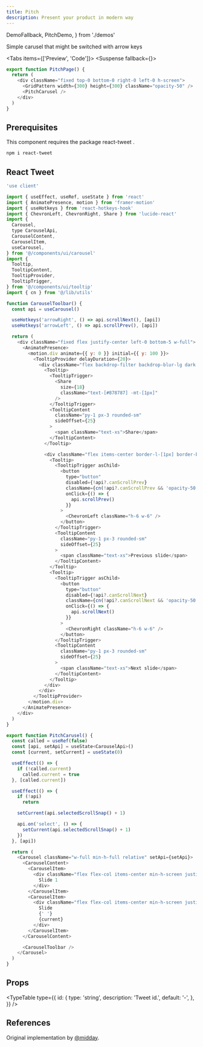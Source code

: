 ```yaml
---
title: Pitch
description: Present your product in modern way
---
```


  DemoFallback,
  PitchDemo,
} from './demos'

Simple carusel that might be switched with arrow keys

<Tabs items={['Preview', 'Code']}>
  <Tab value="Preview">
  <Suspense fallback={<DemoFallback/>}>
    <PitchDemo />
  </Suspense>
  </Tab>
  <Tab value="Code">
  ```js
  export function PitchPage() {
    return (
      <div className="fixed top-0 bottom-0 right-0 left-0 h-screen">
        <GridPattern width={300} height={300} className="opacity-50" />
        <PitchCarusel />
      </div>
    )
  }
  ```
  </Tab>
</Tabs>

## Prerequisites

This component requires the package react-tweet .

```sh
npm i react-tweet
```

## React Tweet

```js title="pitch.tsx"
'use client'

import { useEffect, useRef, useState } from 'react'
import { AnimatePresence, motion } from 'framer-motion'
import { useHotkeys } from 'react-hotkeys-hook'
import { ChevronLeft, ChevronRight, Share } from 'lucide-react'
import {
  Carousel,
  type CarouselApi,
  CarouselContent,
  CarouselItem,
  useCarousel,
} from '@/components/ui/carousel'
import {
  Tooltip,
  TooltipContent,
  TooltipProvider,
  TooltipTrigger,
} from '@/components/ui/tooltip'
import { cn } from '@/lib/utils'

function CarouselToolbar() {
  const api = useCarousel()

  useHotkeys('arrowRight', () => api.scrollNext(), [api])
  useHotkeys('arrowLeft', () => api.scrollPrev(), [api])

  return (
    <div className="fixed flex justify-center left-0 bottom-5 w-full">
      <AnimatePresence>
        <motion.div animate={{ y: 0 }} initial={{ y: 100 }}>
          <TooltipProvider delayDuration={20}>
            <div className="flex backdrop-filter backdrop-blur-lg dark:bg-[#1A1A1A]/80 h-10 px-4 py-2 border border-[#2C2C2C] items-center rounded-2xl space-x-4">
              <Tooltip>
                <TooltipTrigger>
                  <Share
                    size={18}
                    className="text-[#878787] -mt-[1px]"
                  />
                </TooltipTrigger>
                <TooltipContent
                  className="py-1 px-3 rounded-sm"
                  sideOffset={25}
                >
                  <span className="text-xs">Share</span>
                </TooltipContent>
              </Tooltip>

              <div className="flex items-center border-l-[1px] border-border pl-4">
                <Tooltip>
                  <TooltipTrigger asChild>
                    <button
                      type="button"
                      disabled={!api?.canScrollPrev}
                      className={cn(!api?.canScrollPrev && 'opacity-50')}
                      onClick={() => {
                        api.scrollPrev()
                      }}
                    >
                      <ChevronLeft className="h-6 w-6" />
                    </button>
                  </TooltipTrigger>
                  <TooltipContent
                    className="py-1 px-3 rounded-sm"
                    sideOffset={25}
                  >
                    <span className="text-xs">Previous slide</span>
                  </TooltipContent>
                </Tooltip>
                <Tooltip>
                  <TooltipTrigger asChild>
                    <button
                      type="button"
                      disabled={!api?.canScrollNext}
                      className={cn(!api?.canScrollNext && 'opacity-50')}
                      onClick={() => {
                        api.scrollNext()
                      }}
                    >
                      <ChevronRight className="h-6 w-6" />
                    </button>
                  </TooltipTrigger>
                  <TooltipContent
                    className="py-1 px-3 rounded-sm"
                    sideOffset={25}
                  >
                    <span className="text-xs">Next slide</span>
                  </TooltipContent>
                </Tooltip>
              </div>
            </div>
          </TooltipProvider>
        </motion.div>
      </AnimatePresence>
    </div>
  )
}

export function PitchCarusel() {
  const called = useRef(false)
  const [api, setApi] = useState<CarouselApi>()
  const [current, setCurrent] = useState(0)

  useEffect(() => {
    if (!called.current)
      called.current = true
  }, [called.current])

  useEffect(() => {
    if (!api)
      return

    setCurrent(api.selectedScrollSnap() + 1)

    api.on('select', () => {
      setCurrent(api.selectedScrollSnap() + 1)
    })
  }, [api])

  return (
    <Carousel className="w-full min-h-full relative" setApi={setApi}>
      <CarouselContent>
        <CarouselItem>
          <div className="flex flex-col items-center min-h-screen justify-center container">
            Slide 1
          </div>
        </CarouselItem>
        <CarouselItem>
          <div className="flex flex-col items-center min-h-screen justify-center container">
            Slide
            {' '}
            {current}
          </div>
        </CarouselItem>
      </CarouselContent>

      <CarouselToolbar />
    </Carousel>
  )
}
```

## Props

<TypeTable
  type={{
    id: {
      type: 'string',
      description: 'Tweet id.',
      default: '-',
    },
  }}
/>

## References

Original implementation by [@midday](https://midday.ai/).
